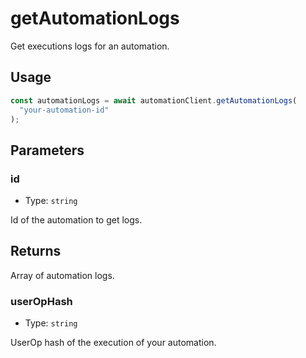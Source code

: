 # getAutomationLogs

Get executions logs for an automation.

## Usage

```typescript
const automationLogs = await automationClient.getAutomationLogs(
  "your-automation-id"
);
```

## Parameters

### id

- Type: `string`

Id of the automation to get logs.

## Returns

Array of automation logs.

### userOpHash

- Type: `string`

UserOp hash of the execution of your automation.
